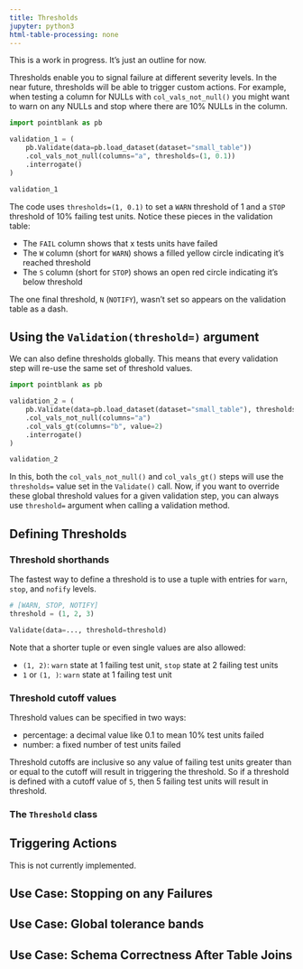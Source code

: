 ```yaml
---
title: Thresholds
jupyter: python3
html-table-processing: none
---
```


::::: {.callout}
This is a work in progress. It's just an outline for now.
:::

Thresholds enable you to signal failure at different severity levels. In the near future, thresholds will be able to trigger custom actions. For example, when testing a column for NULLs with `col_vals_not_null()` you might want to warn on any NULLs and stop where there are 10% NULLs in the column.

```python
import pointblank as pb

validation_1 = (
    pb.Validate(data=pb.load_dataset(dataset="small_table"))
    .col_vals_not_null(columns="a", thresholds=(1, 0.1))
    .interrogate()
)

validation_1
```

The code uses `thresholds=(1, 0.1)` to set a `WARN` threshold of 1 and a `STOP` threshold of 10% failing test units. Notice these pieces in the validation table:

- The `FAIL` column shows that x tests units have failed
- The `W` column (short for `WARN`) shows a filled yellow circle indicating it's reached threshold
- The `S` column (short for `STOP`) shows an open red circle indicating it's below threshold

The one final threshold, `N` (`NOTIFY`), wasn't set so appears on the validation table as a dash.

## Using the `Validation(threshold=)` argument

We can also define thresholds globally. This means that every validation step will re-use the same set of threshold values.

```python
import pointblank as pb

validation_2 = (
    pb.Validate(data=pb.load_dataset(dataset="small_table"), thresholds=(1, 0.1))
    .col_vals_not_null(columns="a")
    .col_vals_gt(columns="b", value=2)
    .interrogate()
)

validation_2
```

In this, both the `col_vals_not_null()` and `col_vals_gt()` steps will use the `thresholds=` value set in the `Validate()` call. Now, if you want to override these global threshold values for a given validation step, you can always use `threshold=` argument when calling a validation method.

## Defining Thresholds

### Threshold shorthands

The fastest way to define a threshold is to use a tuple with entries for `warn`, `stop`, and `nofify` levels.

```python
# [WARN, STOP, NOTIFY]
threshold = (1, 2, 3)

Validate(data=..., threshold=threshold)
```

Note that a shorter tuple or even single values are also allowed:

- `(1, 2)`: `warn` state at 1 failing test unit, `stop` state at 2 failing test units
- `1` or `(1, )`: `warn` state at 1 failing test unit

### Threshold cutoff values

Threshold values can be specified in two ways:

- percentage: a decimal value like 0.1 to mean 10% test units failed
- number: a fixed number of test units failed

Threshold cutoffs are inclusive so any value of failing test units greater than or equal to the cutoff will result in triggering the threshold. So if a threshold is defined with a cutoff value of `5`, then 5 failing test units will result in threshold.

### The `Threshold` class


## Triggering Actions

This is not currently implemented.


## Use Case: Stopping on any Failures


## Use Case: Global tolerance bands


## Use Case: Schema Correctness After Table Joins

